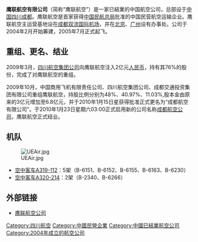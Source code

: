 {{distinguish|United Express|American Eagle Airlines}}
{{Airline infobox |
airline=<S>鹰联航空<br>United Eagle Airlines <S>|
logo=United Eagle Airlines logo.jpg|
logo_size=270|
fleet_size=|
destinations=|
IATA=<S>EU<S>|
ICAO=<S>UEA<S>|
callsign=<S>UNITED EAGLE<S>|
company_name=鹰联航空有限公司|
founded=2004年2月|
ceased=2010年1月15日(更名為成都航空)|
headquarters={{CHN}} [[成都|成都]]|
key_people=李海鹰（[[总裁|总裁]]）|
hubs={{CHN}} [[成都双流国际机场|成都双流国际机场]]|
focus_cities=|
frequent_flyer=|
lounge=|
alliance=|
website=http://www.ueair.com/|
}}

'''鹰联航空有限公司'''（简称“鹰联航空”）是一家已結業的中国航空公司，总部设于[[中华人民共和国|中国]][[四川|四川]][[成都|成都]]。鹰联航空是首家获得[[中国民航总局|中国民航总局]]批准的中国民营航空运输企业。鹰联航空主运营基地设在[[成都双流国际机场|成都双流国际机场]]，并在[[北京|北京]]、[[广州|广州]]设有办事处。公司于2004年2月开始筹建，2005年7月正式起飞。

== 重组、更名、结业 ==
2009年3月，[[四川航空公司|四川航空集团公司]]向鹰联航空注入2亿元[[人民币|人民币]]，持有其76%的股份，完成了对鹰联航空的重组。

2009年10月，中国商用飞机有限责任公司、四川航空集团公司、成都交通投资集团有限公司重组鹰联航空，持股比例分别为48%、40.97%、11.03%,股本金由原来的3亿元增加至6.8亿元，并于2010年1月15日星获得批准正式更名为“成都航空有限公司”。于2010年1月23日星期六03:00正式启用新的公司名称[[成都航空公司|成都航空公司]]，鹰联航空正式结业。

==机队==
[[File:UEAir.jpg|thumb]]
*[[空中客车A320|空中客车A319-112]]：5架（B-6151、B-6152、B-6155、B-6163、B-6230）
*[[空中客车A320|空中客车A320-214]]：2架（B-2340、B-6266）

==外部链接==
*[http://www.ueair.com 鹰联航空公司]{{Wayback|url=http://www.ueair.com/ |date=20060410020817 }}

{{中国航空公司}}
[[Category:四川航空|Category:四川航空]]
[[Category:中國民營企業|Category:中國民營企業]]
[[Category:中國已結業航空公司|Category:中國已結業航空公司]]
[[Category:2004年成立的航空公司|Category:2004年成立的航空公司]]
